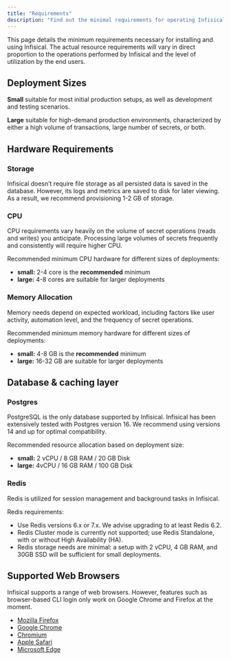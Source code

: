 ```yaml
---
title: "Requirements"
description: "Find out the minimal requirements for operating Infisical."
---
```


This page details the minimum requirements necessary for installing and using Infisical. 
The actual resource requirements will vary in direct proportion to the operations performed by Infisical and the level of utilization by the end users.



## Deployment Sizes

**Small** suitable for most initial production setups, as well as development and testing scenarios.

**Large** suitable for high-demand production environments, characterized by either a high volume of transactions, large number of secrets, or both.


## Hardware Requirements

### Storage

Infisical doesn’t require file storage as all persisted data is saved in the database. 
However, its logs and metrics are saved to disk for later viewing. As a result, we recommend provisioning 1-2 GB of storage.

### CPU

CPU requirements vary heavily on the volume of secret operations (reads and writes) you anticipate. 
Processing large volumes of secrets frequently and consistently will require higher CPU.

Recommended minimum CPU hardware for different sizes of deployments:

- **small:** 2-4 core is the **recommended** minimum
- **large:** 4-8 cores are suitable for larger deployments

### Memory Allocation

Memory needs depend on expected workload, including factors like user activity, automation level, and the frequency of secret operations.

Recommended minimum memory hardware for different sizes of deployments:
- **small:** 4-8 GB is the **recommended** minimum
- **large:** 16-32 GB are suitable for larger deployments

## Database & caching layer

### Postgres

PostgreSQL is the only database supported by Infisical. Infisical has been extensively tested with Postgres version 16. We recommend using versions 14 and up for optimal compatibility.

Recommended resource allocation based on deployment size:
- **small:** 2 vCPU / 8 GB RAM / 20 GB Disk
- **large:** 4vCPU / 16 GB RAM / 100 GB Disk

### Redis

Redis is utilized for session management and background tasks in Infisical.

Redis requirements:

- Use Redis versions 6.x or 7.x. We advise upgrading to at least Redis 6.2.
- Redis Cluster mode is currently not supported; use Redis Standalone, with or without High Availability (HA).
- Redis storage needs are minimal: a setup with 2 vCPU, 4 GB RAM, and 30GB SSD will be sufficient for small deployments.

## Supported Web Browsers

Infisical supports a range of web browsers. However, features such as browser-based CLI login only work on Google Chrome and Firefox at the moment.

- [Mozilla Firefox](https://www.mozilla.org/en-US/firefox/new/)
- [Google Chrome](https://www.google.com/chrome/) 
- [Chromium](https://www.chromium.org/getting-involved/dev-channel/)
- [Apple Safari](https://www.apple.com/safari/)
- [Microsoft Edge](https://www.microsoft.com/en-us/edge?form=MA13FJ)
